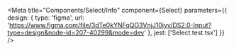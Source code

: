 
<Meta
  title="Components/Select/Info"
  component={Select}
  parameters={{
    design: {
      type: 'figma',
      url: 'https://www.figma.com/file/3dTe0kYNFqQO3VnjJ10jyv/DS2.0-Input?type=design&node-id=207-40299&mode=dev'
    },
    jest: ['Select.test.tsx']
  }}
/>

<Story name="Docs">
  <Unstyled>
    <Stories />
  </Unstyled>
</Story>
